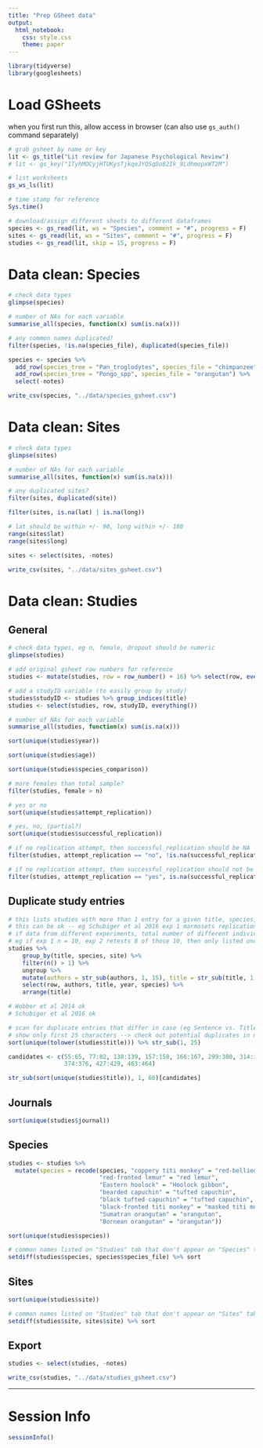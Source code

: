 ```yaml
---
title: "Prep GSheet data"
output:
  html_notebook:
    css: style.css
    theme: paper
---
```


```r
library(tidyverse)
library(googlesheets)
```

# Load GSheets

when you first run this, allow access in browser (can also use `gs_auth()` command separately)

```r
# grab gsheet by name or key
lit <- gs_title("Lit review for Japanese Psychological Review")
# lit <- gs_key("1TyhMOCyjHTUKysTjkqeJYQSqDo82Ik_9LdhmopxWT2M")
```

```r
# list worksheets
gs_ws_ls(lit)
```

```r
# time stamp for reference
Sys.time()

# download/assign different sheets to different dataframes
species <- gs_read(lit, ws = "Species", comment = "#", progress = F)
sites <- gs_read(lit, ws = "Sites", comment = "#", progress = F)
studies <- gs_read(lit, skip = 15, progress = F)
```

# Data clean: Species

```r
# check data types
glimpse(species)
```

```r
# number of NAs for each variable
summarise_all(species, function(x) sum(is.na(x)))
```

```r
# any common names duplicated?
filter(species, !is.na(species_file), duplicated(species_file))
```

```r
species <- species %>% 
  add_row(species_tree = "Pan_troglodytes", species_file = "chimpanzee") %>% 
  add_row(species_tree = "Pongo_spp", species_file = "orangutan") %>% 
  select(-notes)
```

```r
write_csv(species, "../data/species_gsheet.csv")
```

# Data clean: Sites

```r
# check data types
glimpse(sites)
```

```r
# number of NAs for each variable
summarise_all(sites, function(x) sum(is.na(x)))
```

```r
# any duplicated sites?
filter(sites, duplicated(site))
```

```r
filter(sites, is.na(lat) | is.na(long))
```

```r
# lat should be within +/- 90, long within +/- 180
range(sites$lat)
range(sites$long)
```

```r
sites <- select(sites, -notes)
```

```r
write_csv(sites, "../data/sites_gsheet.csv")
```

# Data clean: Studies

## General

```r
# check data types, eg n, female, dropout should be numeric
glimpse(studies)
```

```r
# add original gsheet row numbers for reference
studies <- mutate(studies, row = row_number() + 16) %>% select(row, everything())
```

```r
# add a studyID variable (to easily group by study)
studies$studyID <- studies %>% group_indices(title)
studies <- select(studies, row, studyID, everything())
```

```r
# number of NAs for each variable
summarise_all(studies, function(x) sum(is.na(x)))
```

```r
sort(unique(studies$year))
```

```r
sort(unique(studies$age))
```

```r
sort(unique(studies$species_comparison))
```

```r
# more females than total sample?
filter(studies, female > n)
```

```r
# yes or no
sort(unique(studies$attempt_replication))
```

```r
# yes, no, (partial?)
sort(unique(studies$successful_replication))
```

```r
# if no replication attempt, then successful_replication should be NA
filter(studies, attempt_replication == "no", !is.na(successful_replication))
```

```r
# if no replication attempt, then successful_replication should not be NA
filter(studies, attempt_replication == "yes", is.na(successful_replication))
```

## Duplicate study entries

```r
# this lists studies with more than 1 entry for a given title, species, and site
# this can be ok -- eg Schubiger et al 2016 exp 1 marmosets replication attempt, exp2 naive marmosets not replication attempt -- but check
# if data from different experiments, total number of different individuals should be listed
# eg if exp 1 n = 10, exp 2 retests 8 of those 10, then only listed once with n = 10
studies %>% 
    group_by(title, species, site) %>%
    filter(n() > 1) %>% 
    ungroup %>% 
    mutate(authors = str_sub(authors, 1, 15), title = str_sub(title, 1, 35)) %>% 
    select(row, authors, title, year, species) %>% 
    arrange(title)

# Wobber et al 2014 ok
# Schubiger et al 2016 ok
```

```r
# scan for duplicate entries that differ in case (eg Sentence vs. Title case) or with typos
# show only first 25 characters --> check out potential duplicates in next chunk below
sort(unique(tolower(studies$title))) %>% str_sub(1, 25)
```

```r
candidates <- c(55:65, 77:82, 138:139, 157:158, 166:167, 299:300, 314:315, 355:356, 
                374:376, 427:429, 463:464)

str_sub(sort(unique(studies$title)), 1, 60)[candidates]
```

## Journals

```r
sort(unique(studies$journal))
```

## Species

```r
studies <- studies %>% 
  mutate(species = recode(species, "coppery titi monkey" = "red-bellied titi monkey",
                          "red-fronted lemur" = "red lemur",
                          "Eastern hoolock" = "Hoolock gibbon",
                          "bearded capuchin" = "tufted capuchin",
                          "black tufted capuchin" = "tufted capuchin",
                          "black-fronted titi monkey" = "masked titi monkey",
                          "Sumatran orangutan" = "orangutan",
                          "Bornean orangutan" = "orangutan"))
```

```r
sort(unique(studies$species))
```

```r
# common names listed on "Studies" tab that don't appear on "Species" tab
setdiff(studies$species, species$species_file) %>% sort
```

## Sites

```r
sort(unique(studies$site))
```

```r
# common names listed on "Studies" tab that don't appear on "Sites" tab
setdiff(studies$site, sites$site) %>% sort
```

## Export

```r
studies <- select(studies, -notes)
```

```r
write_csv(studies, "../data/studies_gsheet.csv")
```

***

# Session Info

```r
sessionInfo()
```

